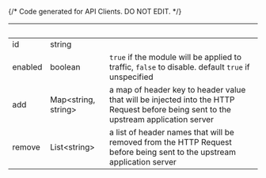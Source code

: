 {/* Code generated for API Clients. DO NOT EDIT. */}

| &nbsp;  | &nbsp;                    | &nbsp;                                                                                                                               |
| ------- | ------------------------- | ------------------------------------------------------------------------------------------------------------------------------------ |
| id      | string                    |                                                                                                                                      |
| enabled | boolean                   | `true` if the module will be applied to traffic, `false` to disable. default `true` if unspecified                                   |
| add     | Map&lt;string, string&gt; | a map of header key to header value that will be injected into the HTTP Request before being sent to the upstream application server |
| remove  | List&lt;string&gt;        | a list of header names that will be removed from the HTTP Request before being sent to the upstream application server               |
